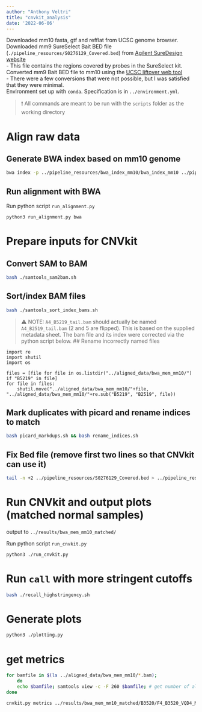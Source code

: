 ```yaml
---
author: "Anthony Veltri"
title: "cnvkit_analysis"
date: '2022-06-06'
---
```


Downloaded mm10 fasta, gtf and refflat from UCSC genome browser.    
Downloaded mm9 SureSelect Bait BED file (`./pipeline_resources/S0276129_Covered.bed`) from [Agilent SureDesign website](https://earray.chem.agilent.com/suredesign/)  
- This file contains the regions covered by probes in the SureSelect kit.
Converted mm9 Bait BED file to mm10 using the [UCSC liftover web tool](https://genome.ucsc.edu/cgi-bin/hgLiftOver)  
- There were a few conversions that were not possible, but I was satisfied that they were minimal.  
Environment set up with `conda`. Specification is in `../environment.yml`.

> ❗️ All commands are meant to be run with the `scripts` folder as the working directory

# Align raw data

## Generate BWA index based on mm10 genome
```bash
bwa index -p ../pipeline_resources/bwa_index_mm10/bwa_index_mm10 ../pipeline_resources/mm10.fa
```

## Run alignment with BWA

Run python script `run_alignment.py`
```bash
python3 run_alignment.py bwa
```

# Prepare inputs for CNVkit

## Convert SAM to BAM

```bash
bash ./samtools_sam2bam.sh
```

## Sort/index BAM files

```bash
bash ./samtools_sort_index_bams.sh
```

> ⚠️ NOTE: `A4_B5219_tail.bam` should actually be named `A4_B2519_tail.bam` (2 and 5 are flipped). This is based on the supplied metadata sheet. The bam file and its index were corrected via the python script below.
## Rename incorrectly named files
```python3
import re
import shutil
import os

files = [file for file in os.listdir("../aligned_data/bwa_mem_mm10/") if "B5219" in file]
for file in files:
    shutil.move("../aligned_data/bwa_mem_mm10/"+file, "../aligned_data/bwa_mem_mm10/"+re.sub("B5219", "B2519", file))
```

## Mark duplicates with picard and rename indices to match
```bash
bash picard_markdups.sh && bash rename_indices.sh
```

## Fix Bed file (remove first two lines so that CNVkit can use it)
```bash
tail -n +2 ../pipeline_resources/S0276129_Covered.bed > ../pipeline_resources/fixed_bait_bed_mm9.bed
```

# Run CNVkit and output plots (matched normal samples)
output to `../results/bwa_mem_mm10_matched/`

Run python script `run_cnvkit.py`
```bash
python3 ./run_cnvkit.py
```

# Run `call` with more stringent cutoffs
```bash
bash ./recall_highstringency.sh
```

# Generate plots
```bash
python3 ./plotting.py
```

# get metrics
```bash
for bamfile in $(ls ../aligned_data/bwa_mem_mm10/*.bam);
    do
    echo $bamfile; samtools view -c -F 260 $bamfile; # get number of aligned reads
done

cnvkit.py metrics ../results/bwa_mem_mm10_matched/B3520/F4_B3520_VQD4_MM.sorted.markdups.cnr ../results/bwa_mem_mm10_matched/B3518/D4_B3518_VQD5_MM.sorted.markdups.cnr ../results/bwa_mem_mm10_matched/B2576/F3_B2576_VQlambdaCD138_MM.sorted.markdups.cnr ../results/bwa_mem_mm10_matched/B2519/B4_B2519_MM.sorted.markdups.cnr ../results/bwa_mem_mm10_matched/B2518/7733_B2518_VQD1_MM.cnr -s ../results/bwa_mem_mm10_matched/B3520/F4_B3520_VQD4_MM.sorted.markdups.cns ../results/bwa_mem_mm10_matched/B3518/D4_B3518_VQD5_MM.sorted.markdups.cns ../results/bwa_mem_mm10_matched/B2576/F3_B2576_VQlambdaCD138_MM.sorted.markdups.cns ../results/bwa_mem_mm10_matched/B2519/B4_B2519_MM.sorted.markdups.cns ../results/bwa_mem_mm10_matched/B2518/7733_B2518_VQD1_MM.cns
```
